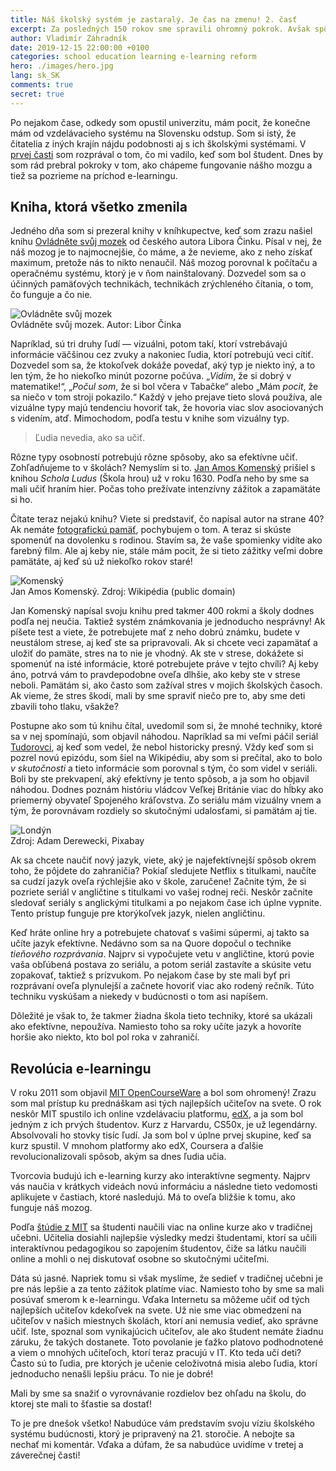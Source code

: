 ```yaml
---
title: Náš školský systém je zastaralý. Je čas na zmenu! 2. časť
excerpt: Za posledných 150 rokov sme spravili ohromný pokrok. Avšak spôsob, akým sa učíme v školách, sa veľmi nezmenil.
author: Vladimír Záhradník
date: 2019-12-15 22:00:00 +0100
categories: school education learning e-learning reform
hero: ./images/hero.jpg
lang: sk_SK
comments: true
secret: true
---
```


Po nejakom čase, odkedy som opustil univerzitu, mám pocit, že konečne mám od vzdelávacieho systému na Slovensku odstup. Som si istý, že čitatelia z iných krajín nájdu podobnosti aj s ich školskými systémami. V [prvej časti][part1] som rozprával o tom, čo mi vadilo, keď som bol študent. Dnes by som rád prebral pokroky v tom, ako chápeme fungovanie nášho mozgu a tiež sa pozrieme na príchod e-learningu.

## Kniha, ktorá všetko zmenila
Jedného dňa som si prezeral knihy v kníhkupectve, keď som zrazu našiel knihu [Ovládněte svůj mozek][ovladnete-mozek] od českého autora Libora Činku. Písal v nej, že náš mozog je to najmocnejšie, čo máme, a že nevieme, ako z neho získať maximum, pretože nás to nikto nenaučil. Náš mozog porovnal k počítaču a operačnému systému, ktorý je v ňom nainštalovaný. Dozvedel som sa o účinných pamäťových technikách, technikách zrýchleného čítania, o tom, čo funguje a čo nie.

<div className="Image__Small">
  <img src="./images/ovladnete-svuj-mozek.jpg" alt="Ovládněte svůj mozek" />
  <figcaption>Ovládněte svůj mozek. Autor: Libor Činka</figcaption>
</div>

Napríklad, sú tri druhy ľudí — vizuálni, potom takí, ktorí vstrebávajú informácie väčšinou cez zvuky a nakoniec ľudia, ktorí potrebujú veci cítiť. Dozvedel som sa, že ktokoľvek dokáže povedať, aký typ je niekto iný, a to len tým, že ho niekoľko minút pozorne počúva. „*Vidím*, že si dobrý v matematike!“, „*Počul som*, že si bol včera v Tabačke“ alebo „Mám *pocit*, že sa niečo v tom stroji pokazilo.“ Každý v jeho prejave tieto slová používa, ale vizuálne typy majú tendenciu hovoriť tak, že hovoria viac slov asociovaných s videním, atď. Mimochodom, podľa testu v knihe som vizuálny typ.

> Ľudia nevedia, ako sa učiť.

Rôzne typy osobností potrebujú rôzne spôsoby, ako sa efektívne učiť. Zohľadňujeme to v školách? Nemyslím si to. [Jan Amos Komenský][comenius] prišiel s knihou *Schola Ludus* (Škola hrou) už v roku 1630. Podľa neho by sme sa mali učiť hraním hier. Počas toho prežívate intenzívny zážitok a zapamätáte si ho.

Čítate teraz nejakú knihu? Viete si predstaviť, čo napísal autor na strane 40? Ak nemáte [fotografickú pamäť][eidetic], pochybujem o tom. A teraz si skúste spomenúť na dovolenku s rodinou. Stavím sa, že vaše spomienky vidíte ako farebný film. Ale aj keby nie, stále mám pocit, že si tieto zážitky veľmi dobre pamätáte, aj keď sú už niekoľko rokov staré!

<div className="Image__Small">
  <img src="./images/comenius.jpg" alt="Komenský" />
  <figcaption>Jan Amos Komenský. Zdroj: Wikipédia (public domain)</figcaption>
</div>

Jan Komenský napísal svoju knihu pred takmer 400 rokmi a školy dodnes podľa nej neučia. Taktiež systém známkovania je jednoducho nesprávny! Ak píšete test a viete, že potrebujete mať z neho dobrú známku, budete v neustálom strese, aj keď ste sa pripravovali. Ak si chcete veci zapamätať a uložiť do pamäte, stres na to nie je vhodný. Ak ste v strese, dokážete si spomenúť na isté informácie, ktoré potrebujete práve v tejto chvíli? Aj keby áno, potrvá vám to pravdepodobne oveľa dlhšie, ako keby ste v strese neboli. Pamätám si, ako často som zažíval stres v mojich školských časoch. Ak vieme, že stres škodí, mali by sme spraviť niečo pre to, aby sme deti zbavili toho tlaku, všakže?

Postupne ako som tú knihu čítal, uvedomil som si, že mnohé techniky, ktoré sa v nej spomínajú, som objavil náhodou. Napríklad sa mi veľmi páčil seriál [Tudorovci][the-tudors], aj keď som vedel, že nebol historicky presný. Vždy keď som si pozrel novú epizódu, som šiel na Wikipédiu, aby som si prečítal, ako to bolo *v skutočnosti* a tieto informácie som porovnal s tým, čo som videl v seriáli. Boli by ste prekvapení, aký efektívny je tento spôsob, a ja som ho objavil náhodou. Dodnes poznám históriu vládcov Veľkej Británie viac do hĺbky ako priemerný obyvateľ Spojeného kráľovstva. Zo seriálu mám vizuálny vnem a tým, že porovnávam rozdiely so skutočnými udalosťami, si pamätám aj tie.

<div className="Image__Large">
  <img src="./images/london-parliament.jpg" alt="Londýn" />
  <figcaption>Zdroj: Adam Derewecki, Pixabay</figcaption>
</div>

Ak sa chcete naučiť nový jazyk, viete, aký je najefektívnejší spôsob okrem toho, že pôjdete do zahraničia? Pokiaľ sledujete Netflix s titulkami, naučíte sa cudzí jazyk oveľa rýchlejšie ako v škole, zaručene! Začnite tým, že si pozriete seriál v angličtine s titulkami vo vašej rodnej reči. Neskôr začnite sledovať seriály s anglickými titulkami a po nejakom čase ich úplne vypnite. Tento prístup funguje pre ktorýkoľvek jazyk, nielen angličtinu.

Keď hráte online hry a potrebujete chatovať s vašimi súpermi, aj takto sa učíte jazyk efektívne. Nedávno som sa na Quore dopočul o technike *tieňového rozprávania*. Najprv si vypočujete vetu v angličtine, ktorú povie vaša obľúbená postava zo seriálu, a potom seriál zastavíte a skúsite vetu zopakovať, taktiež s prízvukom. Po nejakom čase by ste mali byť pri rozprávaní oveľa plynulejší a začnete hovoriť viac ako rodený rečník. Túto techniku vyskúšam a niekedy v budúcnosti o tom asi napíšem.

Dôležité je však to, že takmer žiadna škola tieto techniky, ktoré sa ukázali ako efektívne, nepoužíva. Namiesto toho sa roky učíte jazyk a hovoríte horšie ako niekto, kto bol pol roka v zahraničí.

## Revolúcia e-learningu
V roku 2011 som objavil [MIT OpenCourseWare][ocw] a bol som ohromený! Zrazu som mal prístup ku prednáškam asi tých najlepších učiteľov na svete. O rok neskôr MIT spustilo ich online vzdelávaciu platformu, [edX][edx], a ja som bol jedným z ich prvých študentov. Kurz z Harvardu, CS50x, je už legendárny. Absolvovali ho stovky tisíc ľudí. Ja som bol v úplne prvej skupine, keď sa kurz spustil. V mnohom platformy ako edX, Coursera a ďalšie revolucionalizovali spôsob, akým sa dnes ľudia učia.

Tvorcovia budujú ich e-learning kurzy ako interaktívne segmenty. Najprv vás naučia v krátkych videách novú informáciu a následne tieto vedomosti aplikujete v častiach, ktoré nasledujú. Má to oveľa bližšie k tomu, ako funguje náš mozog.

Podľa [štúdie z MIT][mit-study] sa študenti naučili viac na online kurze ako v tradičnej učebni. Učitelia dosiahli najlepšie výsledky medzi študentami, ktorí sa učili interaktívnou pedagogikou so zapojením študentov, čiže sa látku naučili online a mohli o nej diskutovať osobne so skutočnými učiteľmi.

Dáta sú jasné. Napriek tomu si však myslíme, že sedieť v tradičnej učebni je pre nás lepšie a za tento zážitok platíme viac. Namiesto toho by sme sa mali posúvať smerom k e-learningu. Vďaka Internetu sa môžeme učiť od tých najlepších učiteľov kdekoľvek na svete. Už nie sme viac obmedzení na učiteľov v našich miestnych školách, ktorí ani nemusia vedieť, ako správne učiť. Iste, spoznal som vynikajúcich učiteľov, ale ako študent nemáte žiadnu záruku, že takých dostanete. Toto povolanie je ťažko platovo podhodnotené a viem o mnohých učiteľoch, ktorí teraz pracujú v IT. Kto teda učí deti? Často sú to ľudia, pre ktorých je učenie celoživotná misia alebo ľudia, ktorí jednoducho nenašli lepšiu prácu. To nie je dobré!

Mali by sme sa snažiť o vyrovnávanie rozdielov bez ohľadu na školu, do ktorej ste mali to šťastie sa dostať!

To je pre dnešok všetko! Nabudúce vám predstavím svoju víziu školského systému budúcnosti, ktorý je pripravený na 21. storočie. A nebojte sa nechať mi komentár. Vďaka a dúfam, že sa nabudúce uvidíme v tretej a záverečnej časti!

[//]: # (Used references)
[part1]: https://www.zahradnik.io/nas-skolsky-system-je-zastaraly.-je-cas-na-zmenu!-1.-cast
[ovladnete-mozek]: https://eshop.liborcinka.cz/produkt/ovladnete-svuj-mozek-libor-cinka
[comenius]: https://sk.wikipedia.org/wiki/Jan_Amos_Komensk%C3%BD
[eidetic]: https://sk.wikipedia.org/wiki/Fotografick%C3%A1_pam%C3%A4%C5%A5
[the-tudors]: https://www.imdb.com/title/tt0758790/
[ocw]:https://ocw.mit.edu/index.htm
[edx]: https://www.edx.org/
[mit-study]: https://blog.edx.org/comparing-effectiveness-learning-moocs/
